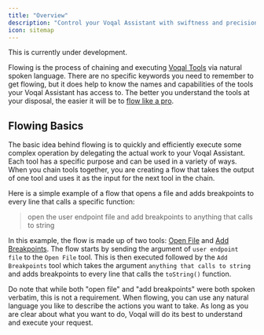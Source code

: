 ```yaml
---
title: "Overview"
description: "Control your Voqal Assistant with swiftness and precision"
icon: sitemap
---
```


<Warning>This is currently under development.</Warning>

Flowing is the process of chaining and executing [Voqal Tools](/tools) via natural spoken language. There are
no specific keywords you need to remember to get flowing, but it does help to know the names and capabilities
of the tools your Voqal Assistant has access to. The better you understand the tools at your disposal,
the easier it will be to [flow like a pro](https://media1.tenor.com/m/IsYdPRq7bjcAAAAC/why-waste-time-when-few-word-do-trick.gif).

## Flowing Basics

The basic idea behind flowing is to quickly and efficiently execute some complex operation by delegating the actual work to your Voqal Assistant.
Each tool has a specific purpose and can be used in a variety of ways. When you chain tools together, you are creating a
flow that takes the output of one tool and uses it as the input for the next tool in the chain.

Here is a simple example of a flow that opens a file and adds breakpoints to every line that calls a specific function:

> open the user endpoint file and add breakpoints to anything that calls to string

In this example, the flow is made up of two tools: [Open File](/tools/ide/open_file) and [Add Breakpoints](/tools/ide/add_breakpoint).
The flow starts by sending the argument of `user endpoint file` to the `Open File` tool. This is then executed followed by
the `Add Breakpoints` tool which takes the argument `anything that calls to string` and adds breakpoints to every line that
calls the `toString()` function.

Do note that while both "open file" and "add breakpoints" were both spoken verbatim, this is not a requirement. When
flowing, you can use any natural language you like to describe the actions you want to take. As long as you are clear about
what you want to do, Voqal will do its best to understand and execute your request.
